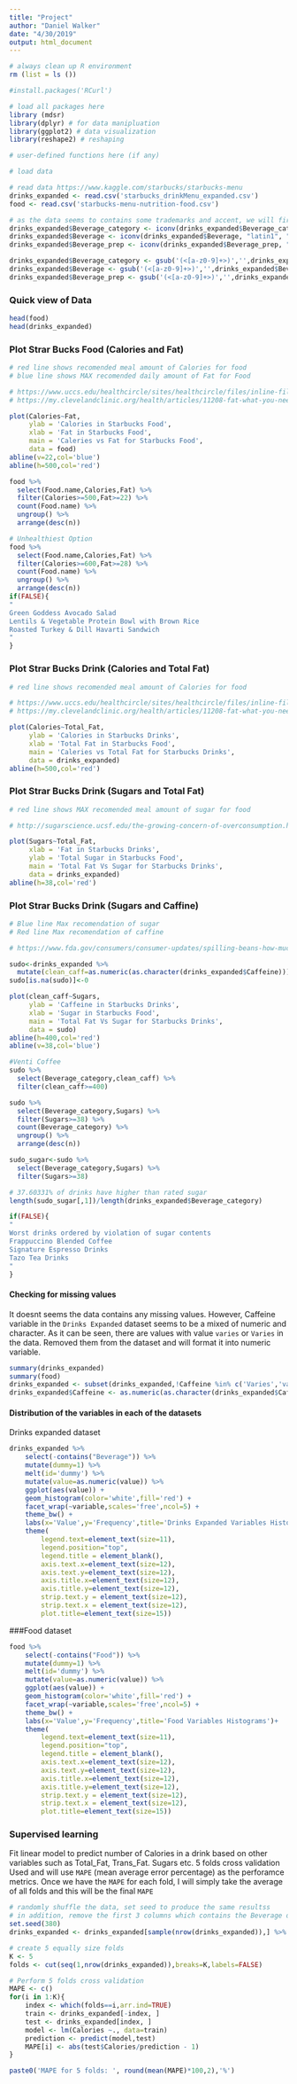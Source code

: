 ```yaml
---
title: "Project"
author: "Daniel Walker"
date: "4/30/2019"
output: html_document
---
```

```r
# always clean up R environment
rm (list = ls ())

#install.packages('RCurl')

# load all packages here
library (mdsr)
library(dplyr) # for data manipluation
library(ggplot2) # data visualization
library(reshape2) # reshaping 

# user-defined functions here (if any)

# load data

```

```r
# read data https://www.kaggle.com/starbucks/starbucks-menu
drinks_expanded <- read.csv('starbucks_drinkMenu_expanded.csv')
food <- read.csv('starbucks-menu-nutrition-food.csv')

# as the data seems to contains some trademarks and accent, we will first remove them
drinks_expanded$Beverage_category <- iconv(drinks_expanded$Beverage_category, "latin1", "ASCII", sub = "byte")
drinks_expanded$Beverage <- iconv(drinks_expanded$Beverage, "latin1", "ASCII", sub = "byte")
drinks_expanded$Beverage_prep <- iconv(drinks_expanded$Beverage_prep, "latin1", "ASCII", sub = "byte")

drinks_expanded$Beverage_category <- gsub('(<[a-z0-9]+>)','',drinks_expanded$Beverage_category)
drinks_expanded$Beverage <- gsub('(<[a-z0-9]+>)','',drinks_expanded$Beverage)
drinks_expanded$Beverage_prep <- gsub('(<[a-z0-9]+>)','',drinks_expanded$Beverage_prep)
```

### Quick view of Data
```r
head(food)
head(drinks_expanded)
```

### Plot Strar Bucks Food (Calories and Fat)
```r
# red line shows recomended meal amount of Calories for food
# blue line shows MAX recomended daily amount of Fat for Food

# https://www.uccs.edu/healthcircle/sites/healthcircle/files/inline-files/Meal%20Planning.pdf
# https://my.clevelandclinic.org/health/articles/11208-fat-what-you-need-to-know

plot(Calories~Fat, 
     ylab = 'Calories in Starbucks Food', 
     xlab = 'Fat in Starbucks Food',
     main = 'Caleries vs Fat for Starbucks Food', 
     data = food)
abline(v=22,col='blue')
abline(h=500,col='red')

food %>%
  select(Food.name,Calories,Fat) %>%
  filter(Calories>=500,Fat>=22) %>% 
  count(Food.name) %>% 
  ungroup() %>% 
  arrange(desc(n))

# Unhealthiest Option
food %>%
  select(Food.name,Calories,Fat) %>%
  filter(Calories>=600,Fat>=28) %>% 
  count(Food.name) %>% 
  ungroup() %>% 
  arrange(desc(n))
if(FALSE){
"
Green Goddess Avocado Salad			
Lentils & Vegetable Protein Bowl with Brown Rice		
Roasted Turkey & Dill Havarti Sandwich
"
}
```

### Plot Strar Bucks Drink (Calories and Total Fat)
```r
# red line shows recomended meal amount of Calories for food

# https://www.uccs.edu/healthcircle/sites/healthcircle/files/inline-files/Meal%20Planning.pdf
# https://my.clevelandclinic.org/health/articles/11208-fat-what-you-need-to-know

plot(Calories~Total_Fat, 
     ylab = 'Calories in Starbucks Drinks', 
     xlab = 'Total Fat in Starbucks Food',
     main = 'Caleries vs Total Fat for Starbucks Drinks', 
     data = drinks_expanded)
abline(h=500,col='red')
```

### Plot Strar Bucks Drink (Sugars and Total Fat)
```r
# red line shows MAX recomended meal amount of sugar for food

# http://sugarscience.ucsf.edu/the-growing-concern-of-overconsumption.html

plot(Sugars~Total_Fat, 
     xlab = 'Fat in Starbucks Drinks', 
     ylab = 'Total Sugar in Starbucks Food',
     main = 'Total Fat Vs Sugar for Starbucks Drinks', 
     data = drinks_expanded)
abline(h=38,col='red')
```

### Plot Strar Bucks Drink (Sugars and Caffine)
```r
# Blue line Max recomendation of sugar
# Red line Max recomendation of caffine

# https://www.fda.gov/consumers/consumer-updates/spilling-beans-how-much-caffeine-too-much

sudo<-drinks_expanded %>%
  mutate(clean_caff=as.numeric(as.character(drinks_expanded$Caffeine)))
sudo[is.na(sudo)]<-0

plot(clean_caff~Sugars, 
     ylab = 'Caffeine in Starbucks Drinks', 
     xlab = 'Sugar in Starbucks Food',
     main = 'Total Fat Vs Sugar for Starbucks Drinks', 
     data = sudo)
abline(h=400,col='red')
abline(v=38,col='blue')

#Venti Coffee
sudo %>%
  select(Beverage_category,clean_caff) %>%
  filter(clean_caff>=400)

sudo %>%
  select(Beverage_category,Sugars) %>%
  filter(Sugars>=38) %>% 
  count(Beverage_category) %>% 
  ungroup() %>% 
  arrange(desc(n))

sudo_sugar<-sudo %>%
  select(Beverage_category,Sugars) %>%
  filter(Sugars>=38) 

# 37.60331% of drinks have higher than rated sugar
length(sudo_sugar[,1])/length(drinks_expanded$Beverage_category)

if(FALSE){
"
Worst drinks ordered by violation of sugar contents
Frappuccino Blended Coffee				
Signature Espresso Drinks				
Tazo Tea Drinks  
"
}

```

#### Checking for missing values
It doesnt seems the data contains any missing values. However, Caffeine variable in the `Drinks Expanded` dataset seems to be a mixed of numeric and character. As it can be seen, there are values with value `varies` or `Varies` in the data. Removed them from the dataset and will format it into numeric variable.

```r
summary(drinks_expanded)
summary(food)
drinks_expanded <- subset(drinks_expanded,!Caffeine %in% c('Varies','varies',''))
drinks_expanded$Caffeine <- as.numeric(as.character(drinks_expanded$Caffeine))
```

#### Distribution of the variables in each of the datasets
Drinks expanded dataset
```r
drinks_expanded %>% 
    select(-contains("Beverage")) %>% 
    mutate(dummy=1) %>% 
    melt(id='dummy') %>%
    mutate(value=as.numeric(value)) %>% 
    ggplot(aes(value)) + 
    geom_histogram(color='white',fill='red') + 
    facet_wrap(~variable,scales='free',ncol=5) + 
    theme_bw() +
    labs(x='Value',y='Frequency',title='Drinks Expanded Variables Histograms')+
    theme(
        legend.text=element_text(size=11),
        legend.position="top",
        legend.title = element_blank(),
        axis.text.x=element_text(size=12),
        axis.text.y=element_text(size=12),
        axis.title.x=element_text(size=12),
        axis.title.y=element_text(size=12),
        strip.text.y = element_text(size=12),
        strip.text.x = element_text(size=12),
        plot.title=element_text(size=15))
```

###Food dataset
```r
food %>% 
    select(-contains("Food")) %>% 
    mutate(dummy=1) %>% 
    melt(id='dummy') %>%
    mutate(value=as.numeric(value)) %>% 
    ggplot(aes(value)) + 
    geom_histogram(color='white',fill='red') + 
    facet_wrap(~variable,scales='free',ncol=5) + 
    theme_bw() +
    labs(x='Value',y='Frequency',title='Food Variables Histograms')+
    theme(
        legend.text=element_text(size=11),
        legend.position="top",
        legend.title = element_blank(),
        axis.text.x=element_text(size=12),
        axis.text.y=element_text(size=12),
        axis.title.x=element_text(size=12),
        axis.title.y=element_text(size=12),
        strip.text.y = element_text(size=12),
        strip.text.x = element_text(size=12),
        plot.title=element_text(size=15))
```

### Supervised learning
Fit linear model to predict number of Calories in a drink based on other variables such as
Total_Fat, Trans_Fat. Sugars etc.
5 folds cross validation Used and will use `MAPE` (mean average error percentage) as the perforamce metrics. Once we have the `MAPE` for each fold, I will simply take the average of all folds and this will be the final `MAPE` 
```r
# randomly shuffle the data, set seed to produce the same resultss
# in addition, remove the first 3 columns which contains the Beverage descriptions
set.seed(380)
drinks_expanded <- drinks_expanded[sample(nrow(drinks_expanded)),] %>% select(-contains("Beverage"))

# create 5 equally size folds
K <- 5
folds <- cut(seq(1,nrow(drinks_expanded)),breaks=K,labels=FALSE)

# Perform 5 folds cross validation
MAPE <- c()
for(i in 1:K){
    index <- which(folds==i,arr.ind=TRUE)
    train <- drinks_expanded[-index, ]
    test <- drinks_expanded[index, ]
    model <- lm(Calories ~., data=train)
    prediction <- predict(model,test)
    MAPE[i] <- abs(test$Calories/prediction - 1)
}

paste0('MAPE for 5 folds: ', round(mean(MAPE)*100,2),'%')

```






